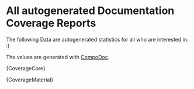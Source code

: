 

<Meta title="Beginning/Library: Docs Coverage" />

<style>{`
.scroll-container {
  width: 100%;
  overflow-x: auto;
  word-break: keep-all;
  white-space: nowrap;
}
`}</style>

# All autogenerated Documentation Coverage Reports

The following Data are autogenerated statistics for all who are interested in. :)

The values are generated with [CompoDoc](https://compodoc.app/).

<Markdown>{CoverageCore}</Markdown>

<Markdown>{CoverageMaterial}</Markdown>

